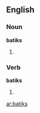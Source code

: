 ==English==

===Noun===
'''batiks'''

# {{plural of|[[batik]]}}

===Verb===
'''batiks'''

# {{third-person singular of|[[batik]]}}

[[ar:batiks]]
